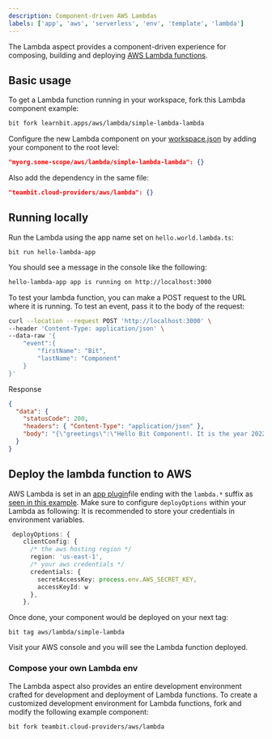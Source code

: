 ```yaml
---
description: Component-driven AWS Lambdas
labels: ['app', 'aws', 'serverless', 'env', 'template', 'lambda']
---
```


The Lambda aspect provides a component-driven experience for composing, building and deploying [AWS Lambda functions](https://docs.aws.amazon.com/lambda/).

## Basic usage

To get a Lambda function running in your workspace, fork this Lambda component example:

```sh
bit fork learnbit.apps/aws/lambda/simple-lambda-lambda
```

Configure the new Lambda component on your [workspace.json](https://bit.dev/teambit/workspace/content/workspace-configuration/~compositions) by adding your component to the root level:

```json
"myorg.some-scope/aws/lambda/simple-lambda-lambda": {}
```

Also add the dependency in the same file:

```json
"teambit.cloud-providers/aws/lambda": {}
```

## Running locally

Run the Lambda using the app name set on `hello.world.lambda.ts`:

```
bit run hello-lambda-app
```

You should see a message in the console like the following:

```sh
hello-lambda-app app is running on http://localhost:3000
```

To test your lambda function, you can make a POST request to the URL where it is running.
To test an event, pass it to the body of the request:

```sh
curl --location --request POST 'http://localhost:3000' \
--header 'Content-Type: application/json' \
--data-raw '{
    "event":{
        "firstName": "Bit",
        "lastName": "Component"
    }
}'
```

Response

```json
{
  "data": {
    "statusCode": 200,
    "headers": { "Content-Type": "application/json" },
    "body": "{\"greetings\":\"Hello Bit Component!. It is the year 2022\"}"
  }
}
```

## Deploy the lambda function to AWS

AWS Lambda is set in an [app plugin](https://bit.dev/apps/app-plugin)file ending with the `lambda.*` suffix as [seen in this example](https://bit.dev/learnbit/apps/aws/lambda/simple-lambda/~code/simple-lambda.lambda.ts).
Make sure to configure `deployOptions` within your Lambda as following:
It is recommended to store your credentials in environment variables.

```ts
 deployOptions: {
    clientConfig: {
      /* the aws hosting region */
      region: 'us-east-1',
      /* your aws credentials */
      credentials: {
        secretAccessKey: process.env.AWS_SECRET_KEY,
        accessKeyId: w
      },
    },
```

Once done, your component would be deployed on your next tag:

```
bit tag aws/lambda/simple-lambda
```

Visit your AWS console and you will see the Lambda function deployed.

### Compose your own Lambda env

The Lambda aspect also provides an entire development environment crafted for development and deployment of Lambda functions.
To create a customized development environment for Lambda functions, fork and modify the following example component:

```
bit fork teambit.cloud-providers/aws/lambda
```
